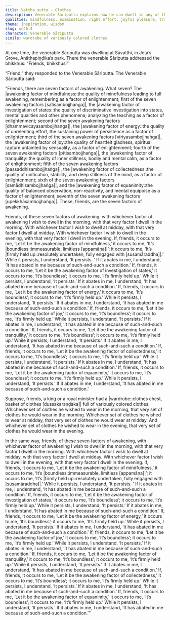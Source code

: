 ```yaml
---
title: Vattha sutta - Clothes
description: Venerable Sāriputta explains how he can dwell in any of the seven factors of awakening at will, knowing their qualities and conditions. He likens this mastery to a king or royal minister freely choosing garments from a wardrobe for morning, midday, or evening wear.
qualities: mindfulness, examination, right effort, joyful pleasure, tranquility, collectedness, equanimity
theme: inspiration, wisdom
slug: sn46.4
character: Venerable Sāriputta
simile: wardrobe of variously colored clothes
---
```


At one time, the venerable Sāriputta was dwelling at Sāvatthi, in Jeta’s Grove, Anāthapiṇḍika’s park. There the venerable Sāriputta addressed the bhikkhus: “Friends, bhikkhus!”

“Friend,” they responded to the Venerable Sāriputta. The Venerable Sāriputta said:

“Friends, there are seven factors of awakening. What seven? The |awakening factor of mindfulness::the quality of mindfulness leading to full awakening, remembering as a factor of enlightenment; first of the seven awakening factors [satisambojjhaṅga]|, the |awakening factor of investigation of states::the quality of discriminative investigation into states, mental qualities and other phenomena; analyzing the teaching as a factor of enlightenment; second of the seven awakening factors [dhammavicayasambojjhaṅga]|, the |awakening factor of energy::the quality of unrelenting effort, the sustaining power of persistence as a factor of enlightenment; third of the seven awakening factors [vīriyasambojjhaṅga]|, the |awakening factor of joy::the quality of heartfelt gladness, spiritual rapture untainted by sensuality, as a factor of enlightenment; fourth of the seven awakening factors [pītisambojjhaṅga]|, the |awakening factor of tranquility::the quality of inner stillness, bodily and mental calm, as a factor of enlightenment; fifth of the seven awakening factors [passaddhisambojjhaṅga]|, the |awakening factor of collectedness::the quality of unification, stability, and deep stillness of the mind, as a factor of enlightenment; sixth of the seven awakening factors [samādhisambojjhaṅga]|, and the |awakening factor of equanimity::the quality of balanced observation, non-reactivity, and mental equipoise as a factor of enlightenment; seventh of the seven awakening factors [upekkhāsambojjhaṅga]|. These, friends, are the seven factors of awakening.

Friends, of these seven factors of awakening, with whichever factor of awakening I wish to dwell in the morning, with that very factor I dwell in the morning. With whichever factor I wish to dwell at midday, with that very factor I dwell at midday. With whichever factor I wish to dwell in the evening, with that very factor I dwell in the evening. If, friends, it occurs to me, ‘Let it be the awakening factor of mindfulness,’ it occurs to me, ‘It’s |boundless::immeasurable, limitless [appamāṇa]|’; it occurs to me, ‘It’s |firmly held up::resolutely undertaken, fully engaged with [susamāraddha]|.’ While it persists, I understand, ‘It persists. ’ If it abates in me, I understand, ‘It has abated in me because of such-and-such a condition.’ <collapse>If, friends, it occurs to me, ‘Let it be the awakening factor of investigation of states,’ it occurs to me, ‘It’s boundless’; it occurs to me, ‘It’s firmly held up.’ While it persists, I understand, ‘It persists.’ If it abates in me, I understand, ‘It has abated in me because of such-and-such a condition.’ If, friends, it occurs to me, ‘Let it be the awakening factor of energy,’ it occurs to me, ‘It’s boundless’; it occurs to me, ‘It’s firmly held up.’ While it persists, I understand, ‘It persists.’ If it abates in me, I understand, ‘It has abated in me because of such-and-such a condition.’ If, friends, it occurs to me, ‘Let it be the awakening factor of joy,’ it occurs to me, ‘It’s boundless’; it occurs to me, ‘It’s firmly held up.’ While it persists, I understand, ‘It persists.’ If it abates in me, I understand, ‘It has abated in me because of such-and-such a condition.’ If, friends, it occurs to me, ‘Let it be the awakening factor of tranquility,’ it occurs to me, ‘It’s boundless’; it occurs to me, ‘It’s firmly held up.’ While it persists, I understand, ‘It persists.’ If it abates in me, I understand, ‘It has abated in me because of such-and-such a condition.’ If, friends, it occurs to me, ‘Let it be the awakening factor of collectedness,’ it occurs to me, ‘It’s boundless’; it occurs to me, ‘It’s firmly held up.’ While it persists, I understand, ‘It persists.’ If it abates in me, I understand, ‘It has abated in me because of such-and-such a condition.’</collapse> If, friends, it occurs to me, ‘Let it be the awakening factor of equanimity,’ it occurs to me, ‘It’s boundless’; it occurs to me, ‘It’s firmly held up.’ While it persists, I understand, ‘It persists.’ If it abates in me, I understand, ‘It has abated in me because of such-and-such a condition.’

Suppose, friends, a king or a royal minister had a |wardrobe::clothes chest, basket of clothes [dussakaraṇḍaka]| full of variously colored clothes. Whichever set of clothes he wished to wear in the morning, that very set of clothes he would wear in the morning. Whichever set of clothes he wished to wear at midday, that very set of clothes he would wear at midday. And whichever set of clothes he wished to wear in the evening, that very set of clothes he would wear in the evening.

In the same way, friends, of these seven factors of awakening, with whichever factor of awakening I wish to dwell in the morning, with that very factor I dwell in the morning. With whichever factor I wish to dwell at midday, with that very factor I dwell at midday. With whichever factor I wish to dwell in the evening, with that very factor I dwell in the evening. If, friends, it occurs to me, ‘Let it be the awakening factor of mindfulness,’ it occurs to me, ‘It’s |boundless::immeasurable, limitless [appamāṇa]|’; it occurs to me, ‘It’s |firmly held up::resolutely undertaken, fully engaged with [susamāraddha]|.’ While it persists, I understand, ‘It persists. ’ If it abates in me, I understand, ‘It has abated in me because of such-and-such a condition.’ <collapse>If, friends, it occurs to me, ‘Let it be the awakening factor of investigation of states,’ it occurs to me, ‘It’s boundless’; it occurs to me, ‘It’s firmly held up.’ While it persists, I understand, ‘It persists.’ If it abates in me, I understand, ‘It has abated in me because of such-and-such a condition.’ If, friends, it occurs to me, ‘Let it be the awakening factor of energy,’ it occurs to me, ‘It’s boundless’; it occurs to me, ‘It’s firmly held up.’ While it persists, I understand, ‘It persists.’ If it abates in me, I understand, ‘It has abated in me because of such-and-such a condition.’ If, friends, it occurs to me, ‘Let it be the awakening factor of joy,’ it occurs to me, ‘It’s boundless’; it occurs to me, ‘It’s firmly held up.’ While it persists, I understand, ‘It persists.’ If it abates in me, I understand, ‘It has abated in me because of such-and-such a condition.’ If, friends, it occurs to me, ‘Let it be the awakening factor of tranquility,’ it occurs to me, ‘It’s boundless’; it occurs to me, ‘It’s firmly held up.’ While it persists, I understand, ‘It persists.’ If it abates in me, I understand, ‘It has abated in me because of such-and-such a condition.’ If, friends, it occurs to me, ‘Let it be the awakening factor of collectedness,’ it occurs to me, ‘It’s boundless’; it occurs to me, ‘It’s firmly held up.’ While it persists, I understand, ‘It persists.’ If it abates in me, I understand, ‘It has abated in me because of such-and-such a condition.’</collapse> If, friends, it occurs to me, ‘Let it be the awakening factor of equanimity,’ it occurs to me, ‘It’s boundless’; it occurs to me, ‘It’s firmly held up.’ While it persists, I understand, ‘It persists.’ If it abates in me, I understand, ‘It has abated in me because of such-and-such a condition.’”